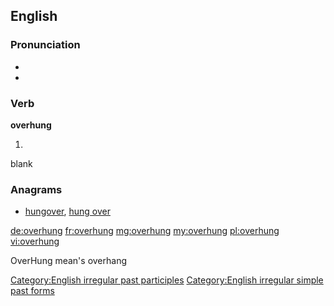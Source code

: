 ==English==

===Pronunciation===
* {{IPA|/ˈoverhʌŋ/}}
* {{audio|en-us-overhung.ogg|Audio (US)|lang=en}}

===Verb===
'''overhung'''

# {{en-past of|overhang}}

blank

===Anagrams===
* [[hungover#English|hungover]], [[hung over#English|hung over]]

[[Category:English irregular past participles]]
[[Category:English irregular simple past forms]]

[[de:overhung]]
[[fr:overhung]]
[[mg:overhung]]
[[my:overhung]]
[[pl:overhung]]
[[vi:overhung]]


OverHung mean's overhang